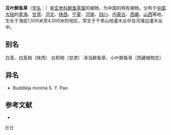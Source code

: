 {{Speciesbox 
| genus = Buddleja
| species = alternifolia
| authority = Maxim.
| image = Buddleja alternifolia A.jpg
}}

'''互叶醉鱼草'''（[[学名|学名]]：{{lang|la|''Buddleja alternifolia''}}）是[[玄参科|玄参科]][[醉鱼草属|醉鱼草属]]的植物，为中国的特有植物。分布于[[中国大陆|中国大陆]]的[[青海|青海]]、[[甘肃|甘肃]]、[[河北|河北]]、[[陕西|陕西]]、[[宁夏|宁夏]]、[[河南|河南]]、[[四川|四川]]、[[内蒙古|内蒙古]]、[[西藏|西藏]]、[[山西|山西]]等地，生长于海拔1,500米至4,000米的地区，常生于干旱山地灌木丛中及河滩边灌木丛中。

== 别名 ==
白芨、白芨梢（陕西） 白积梢（甘肃） 泽当醉鱼草、小叶醉鱼草（西藏植物志）

== 异名 ==
* Buddleja minima S. Y. Pao

== 参考文献 ==
<div class="references-small">
* {{cite web| url =http://www.bioinfo.cn/db05/KmzwSpecies.php?action=view&id=2910| title =互叶醉鱼草| work =《中国高等植物数据库全库》| publisher =中国科学院微生物研究所| author =昆明植物研究所| accessdate =2009-02-23| deadurl =yes| archiveurl =https://web.archive.org/web/20160305020834/http://www.bioinfo.cn/db05/KmzwSpecies.php?action=view&id=2910| archivedate =2016-03-05}}
</div>
{{Taxonbar|from=Q2707970}}

[[Category:醉鱼草属|H]]
[[Category:中國特有植物|H]]